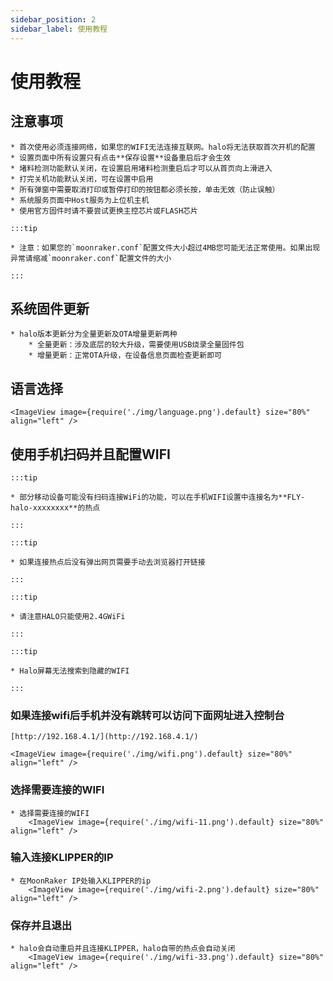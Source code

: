 ```yaml
---
sidebar_position: 2
sidebar_label: 使用教程
---
```



# 使用教程

## 注意事项

    * 首次使用必须连接网络，如果您的WIFI无法连接互联网。halo将无法获取首次开机的配置
    * 设置页面中所有设置只有点击**保存设置**设备重启后才会生效
    * 堵料检测功能默认关闭，在设置启用堵料检测重启后才可以从首页向上滑进入
    * 打完关机功能默认关闭，可在设置中启用
    * 所有弹窗中需要取消打印或暂停打印的按钮都必须长按，单击无效（防止误触）
    * 系统服务页面中Host服务为上位机主机
    * 使用官方固件时请不要尝试更换主控芯片或FLASH芯片

    :::tip

    * 注意：如果您的`moonraker.conf`配置文件大小超过4MB您可能无法正常使用。如果出现异常请缩减`moonraker.conf`配置文件的大小

    :::

## 系统固件更新

    * halo版本更新分为全量更新及OTA增量更新两种
        * 全量更新：涉及底层的较大升级，需要使用USB烧录全量固件包
        * 增量更新：正常OTA升级，在设备信息页面检查更新即可

## 语言选择

    <ImageView image={require('./img/language.png').default} size="80%" align="left" />

## 使用手机扫码并且配置WIFI

    :::tip

    * 部分移动设备可能没有扫码连接WiFi的功能，可以在手机WIFI设置中连接名为**FLY-halo-xxxxxxxx**的热点

    :::

    :::tip

    * 如果连接热点后没有弹出网页需要手动去浏览器打开链接

    :::

    :::tip

    * 请注意HALO只能使用2.4GWiFi

    :::

    :::tip

    * Halo屏幕无法搜索到隐藏的WIFI

    :::

### 如果连接wifi后手机并没有跳转可以访问下面网址进入控制台

    [http://192.168.4.1/](http://192.168.4.1/)

    <ImageView image={require('./img/wifi.png').default} size="80%" align="left" />

### 选择需要连接的WIFI

    * 选择需要连接的WIFI
        <ImageView image={require('./img/wifi-11.png').default} size="80%" align="left" />


### 输入连接KLIPPER的IP

    * 在MoonRaker IP处输入KLIPPER的ip
        <ImageView image={require('./img/wifi-2.png').default} size="80%" align="left" />


### 保存并且退出

    * halo会自动重启并且连接KLIPPER，halo自带的热点会自动关闭
        <ImageView image={require('./img/wifi-33.png').default} size="80%" align="left" />

